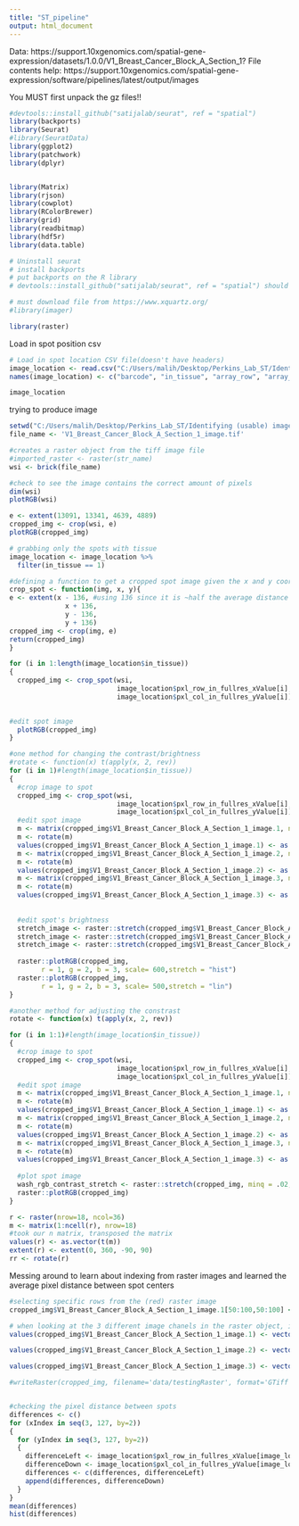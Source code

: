 ```yaml
---
title: "ST_pipeline"
output: html_document
---
```

Data: https://support.10xgenomics.com/spatial-gene-expression/datasets/1.0.0/V1_Breast_Cancer_Block_A_Section_1?
File contents help: https://support.10xgenomics.com/spatial-gene-expression/software/pipelines/latest/output/images


You MUST first unpack the gz files!!
```r
#devtools::install_github("satijalab/seurat", ref = "spatial")
library(backports)
library(Seurat)
#library(SeuratData)
library(ggplot2)
library(patchwork)
library(dplyr)


library(Matrix)
library(rjson)
library(cowplot)
library(RColorBrewer)
library(grid)
library(readbitmap)
library(hdf5r)
library(data.table)

# Uninstall seurat
# install backports
# put backports on the R library
# devtools::install_github("satijalab/seurat", ref = "spatial") should work now

# must download file from https://www.xquartz.org/
#library(imager)

library(raster)
```

Load in spot position csv
```r
# Load in spot location CSV file(doesn't have headers)
image_location <- read.csv("C:/Users/malih/Desktop/Perkins_Lab_ST/Identifying (usable) image spots/data/spatial/tissue_positions_list.csv", header=FALSE)
names(image_location) <- c("barcode", "in_tissue", "array_row", "array_col", "pxl_col_in_fullres_yValue", "pxl_row_in_fullres_xValue")

image_location
```
 
trying to produce image
```r
setwd("C:/Users/malih/Desktop/Perkins_Lab_ST/Identifying (usable) image spots/data/")
file_name <- 'V1_Breast_Cancer_Block_A_Section_1_image.tif'

#creates a raster object from the tiff image file
#imported_raster <- raster(str_name)
wsi <- brick(file_name)

#check to see the image contains the correct amount of pixels
dim(wsi)
plotRGB(wsi)

e <- extent(13091, 13341, 4639, 4889)
cropped_img <- crop(wsi, e)
plotRGB(cropped_img)

# grabbing only the spots with tissue
image_location <- image_location %>%
  filter(in_tissue == 1)

#defining a function to get a cropped spot image given the x and y coordinates of the center of the spot
crop_spot <- function(img, x, y){
e <- extent(x - 136, #using 136 since it is ~half the average distance (273 pixels) between spot centers. We could consider using a different measure to more closely fit to the spot ratius.
              x + 136,
              y - 136,
              y + 136)
cropped_img <- crop(img, e)
return(cropped_img)
}

for (i in 1:length(image_location$in_tissue))
{
  cropped_img <- crop_spot(wsi, 
                           image_location$pxl_row_in_fullres_xValue[i], 
                           image_location$pxl_col_in_fullres_yValue[i])
  

#edit spot image 
  plotRGB(cropped_img)
}
```

```r
#one method for changing the contrast/brightness
#rotate <- function(x) t(apply(x, 2, rev))
for (i in 1)#length(image_location$in_tissue))
{
  #crop image to spot
  cropped_img <- crop_spot(wsi, 
                           image_location$pxl_row_in_fullres_xValue[i], 
                           image_location$pxl_col_in_fullres_yValue[i])
  #edit spot image
  m <- matrix(cropped_img$V1_Breast_Cancer_Block_A_Section_1_image.1, nrow = 272)
  m <- rotate(m)
  values(cropped_img$V1_Breast_Cancer_Block_A_Section_1_image.1) <- as.vector(m)
  m <- matrix(cropped_img$V1_Breast_Cancer_Block_A_Section_1_image.2, nrow = 272)
  m <- rotate(m)
  values(cropped_img$V1_Breast_Cancer_Block_A_Section_1_image.2) <- as.vector(m)
  m <- matrix(cropped_img$V1_Breast_Cancer_Block_A_Section_1_image.3, nrow = 272)
  m <- rotate(m)
  values(cropped_img$V1_Breast_Cancer_Block_A_Section_1_image.3) <- as.vector(m)
  
  
  #edit spot's brightness
  stretch_image <- raster::stretch(cropped_img$V1_Breast_Cancer_Block_A_Section_1_image.1, minq = .50, maxq = .65)
  stretch_image <- raster::stretch(cropped_img$V1_Breast_Cancer_Block_A_Section_1_image.2, minq = .50, maxq = .65)
  stretch_image <- raster::stretch(cropped_img$V1_Breast_Cancer_Block_A_Section_1_image.3, minq = .50, maxq = .65)
  
  raster::plotRGB(cropped_img,
        r = 1, g = 2, b = 3, scale= 600,stretch = "hist")
  raster::plotRGB(cropped_img,
        r = 1, g = 2, b = 3, scale= 500,stretch = "lin")
}

```

```r
#another method for adjusting the constrast
rotate <- function(x) t(apply(x, 2, rev))

for (i in 1:1)#length(image_location$in_tissue))
{
  #crop image to spot
  cropped_img <- crop_spot(wsi, 
                           image_location$pxl_row_in_fullres_xValue[i], 
                           image_location$pxl_col_in_fullres_yValue[i])
  #edit spot image
  m <- matrix(cropped_img$V1_Breast_Cancer_Block_A_Section_1_image.1, nrow = 272)
  m <- rotate(m)
  values(cropped_img$V1_Breast_Cancer_Block_A_Section_1_image.1) <- as.vector(m)
  m <- matrix(cropped_img$V1_Breast_Cancer_Block_A_Section_1_image.2, nrow = 272)
  m <- rotate(m)
  values(cropped_img$V1_Breast_Cancer_Block_A_Section_1_image.2) <- as.vector(m)
  m <- matrix(cropped_img$V1_Breast_Cancer_Block_A_Section_1_image.3, nrow = 272)
  m <- rotate(m)
  values(cropped_img$V1_Breast_Cancer_Block_A_Section_1_image.3) <- as.vector(m)
  
  #plot spot image
  wash_rgb_contrast_stretch <- raster::stretch(cropped_img, minq = .02, maxq = .98)
  raster::plotRGB(cropped_img)
}
```


```r
r <- raster(nrow=18, ncol=36)
m <- matrix(1:ncell(r), nrow=18)
#took our n matrix, transposed the matrix
values(r) <- as.vector(t(m))
extent(r) <- extent(0, 360, -90, 90)
rr <- rotate(r)
```

Messing around to learn about indexing from raster images and learned the average pixel distance between spot centers
```r
#selecting specific rows from the (red) raster image
cropped_img$V1_Breast_Cancer_Block_A_Section_1_image.1[50:100,50:100] <- vector(mode="integer", length=length(cropped_img$V1_Breast_Cancer_Block_A_Section_1_image.1[50:100,50:100]))

# when looking at the 3 different image chanels in the raster object, image 1 is red, 2 is green, and 3 is blue
values(cropped_img$V1_Breast_Cancer_Block_A_Section_1_image.1) <- vector(mode="integer", length=length(values(cropped_img$V1_Breast_Cancer_Block_A_Section_1_image.1))) 

values(cropped_img$V1_Breast_Cancer_Block_A_Section_1_image.2) <- vector(mode="integer", length=length(values(cropped_img$V1_Breast_Cancer_Block_A_Section_1_image.2))) 

values(cropped_img$V1_Breast_Cancer_Block_A_Section_1_image.3) <- vector(mode="integer", length=length(values(cropped_img$V1_Breast_Cancer_Block_A_Section_1_image.3))) 

#writeRaster(cropped_img, filename='data/testingRaster', format='GTiff', bandorder='BIL', overwrite=TRUE)


#checking the pixel distance between spots
differences <- c()
for (xIndex in seq(3, 127, by=2))
{
  for (yIndex in seq(3, 127, by=2))
  {
    differenceLeft <- image_location$pxl_row_in_fullres_xValue[image_location$array_row == xIndex & image_location$array_col == yIndex] - image_location$pxl_row_in_fullres_xValue[image_location$array_row == xIndex & image_location$array_col == yIndex - 2]
    differenceDown <- image_location$pxl_col_in_fullres_yValue[image_location$array_row == xIndex & image_location$array_col == yIndex] - image_location$pxl_col_in_fullres_yValue[image_location$array_row == xIndex - 1 & image_location$array_col == yIndex - 1]
    differences <- c(differences, differenceLeft)
    append(differences, differenceDown)
  }
}
mean(differences)
hist(differences)
```

